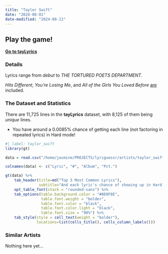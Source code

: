 ```yaml
---
title: "Taylor Swift"
date: "2024-08-01"
date-modified: "2024-08-12"
---
```


::: {.callout-tip appearance="simple"}
## Play the game!
::: lead
**[Go to tayLyrics](https://taylyrics.streamlit.app/)**
:::
:::

### Details

Lyrics range from *debut* to *THE TORTURED POETS DEPARTMENT*.

*Hits Different*, *You're Losing Me*, and *All of the Girls You Loved Before* <u>are</u> included.

### The Dataset and Statistics

There are 11,725 lines in the **tayLyrics** dataset, with 8,125 of them being *unique* lines. 

* You have around a 0.0085% chance of getting each line (not factoring in repeated lyrics) in Hard mode! 

```r
#| label: taylor_swift
library(gt)

data = read.csv("/home/jasmine/PROJECTS/lyriguessr/artists/taylor_swift/taylor_swift_counts.csv")

colnames(data) <- c("Lyric", "#", "Album", "Pct.")

gt(data) %>% 
    tab_header(title=md("Top 5 Most Common Lyrics"), 
               subtitle="And each lyric's chance of showing up in Hard mode") %>%
    opt_table_font(stack = "rounded-sans") %>%
    tab_options(table.background.color = "#8D9F8E",
                table.font.weight = "bolder",
                table.font.color = "black",
                table.font.color.light = "black",
                table.font.size = "90%") %>%
    tab_style(style = cell_text(weight = "bolder"),
              locations=list(cells_title(), cells_column_labels()))
```

### Similar Artists

Nothing here yet...